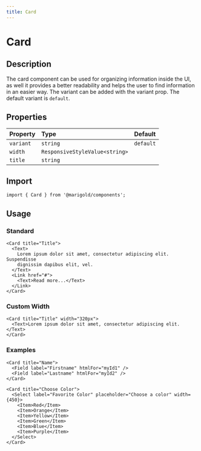 ```yaml
---
title: Card
---
```


# Card

## Description

The card component can be used for organizing information inside the UI, as well it provides a better readability and helps the user to find information in an easier way.
The variant can be added with the variant prop. The default variant is `default`.

## Properties

| Property  | Type                           | Default   |
| :-------- | :----------------------------- | :-------- |
| `variant` | `string`                       | `default` |
| `width`   | `ResponsiveStyleValue<string>` |           |
| `title`   | `string`                       |           |

## Import

```tsx onlyCode
import { Card } from '@marigold/components';
```

## Usage

### Standard

```tsx
<Card title="Title">
  <Text>
    Lorem ipsum dolor sit amet, consectetur adipiscing elit. Suspendisse
    dignissim dapibus elit, vel.
  </Text>
  <Link href="#">
    <Text>Read more...</Text>
  </Link>
</Card>
```

### Custom Width

```tsx
<Card title="Title" width="320px">
  <Text>Lorem ipsum dolor sit amet, consectetur adipiscing elit.</Text>
</Card>
```

### Examples

```tsx
<Card title="Name">
  <Field label="Firstname" htmlFor="myId1" />
  <Field label="Lastname" htmlFor="myId2" />
</Card>
```

```tsx
<Card title="Choose Color">
  <Select label="Favorite Color" placeholder="Choose a color" width={450}>
    <Item>Red</Item>
    <Item>Orange</Item>
    <Item>Yellow</Item>
    <Item>Green</Item>
    <Item>Blue</Item>
    <Item>Purple</Item>
  </Select>
</Card>
```
